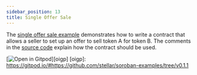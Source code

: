 ```yaml
---
sidebar_position: 13
title: Single Offer Sale
---
```


The [single offer sale example] demonstrates how to write a contract that allows
a seller to set up an offer to sell token A for token B. The comments in the
[source code] explain how the contract should be used.

[![Open in Gitpod](https://gitpod.io/button/open-in-gitpod.svg)][oigp]
[oigp]: https://gitpod.io/#https://github.com/stellar/soroban-examples/tree/v0.1.1

[single offer sale example]: https://github.com/stellar/soroban-examples/tree/v0.1.1/single_offer
[source code]: https://github.com/stellar/soroban-examples/blob/v0.1.0/single_offer/src/lib.rs#L131
